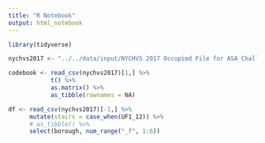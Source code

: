 ```yaml
---
title: "R Notebook"
output: html_notebook
---
```

```r
library(tidyverse)
```

```r
nychvs2017 <- "../../data/input/NYCHVS 2017 Occupied File for ASA Challenge_CSV.csv"

codebook <- read_csv(nychvs2017)[1,] %>% 
            t() %>% 
            as.matrix() %>% 
            as_tibble(rownames = NA)

df <- read_csv(nychvs2017)[-1,] %>%
      mutate(stairs = case_when(UF1_12)) %>%
      # as_tibble() %>%
      select(borough, num_range("_f", 1:6))

```

